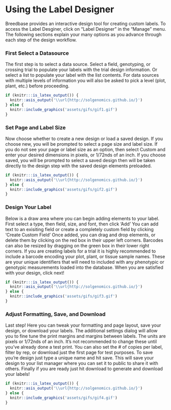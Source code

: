 # Using the Label Designer

Breedbase provides an interactive design tool for creating custom labels. To access the Label Desginer, click on “Label Designer” in the “Manage” menu. The following sections explain your many options as you advance through each step of the design workflow.

### First Select a Datasource

The first step is to select a data source. Select a field, genotyping, or crossing trial to populate your labels with the trial design information. Or select a list to populate your label with the list contents.
For data sources with multiple levels of information you will also be asked to pick a level (plot, plant, etc.) before proceeding.

```r
if (knitr:::is_latex_output()) {
  knitr::asis_output('\\url{http://solgenomics.github.io/}')
} else {
  knitr::include_graphics('assets/gifs/gif1.gif')
}
```

### Set Page and Label Size

Now choose whether to create a new design or load a saved design. If you choose new, you will be prompted to select a page size and label size.
If you do not see your page or label size as an option, then select Custom and enter your desired dimensions in pixels, or 1/72nds of an inch.
If you choose saved, you will be prompted to select a saved design then will be taken directly to the design step with the saved design elements preloaded.

```r
if (knitr:::is_latex_output()) {
  knitr::asis_output('\\url{http://solgenomics.github.io/}')
} else {
  knitr::include_graphics('assets/gifs/gif2.gif')
}
```

### Design Your Label

Below is a draw area where you can begin adding elements to your label. First select a type, then field, size, and font, then click 'Add'
You can add text to an exisiting field or create a completely custom field by clicking 'Create Custom Field'
Once added, you can drag and drop elements, or delete them by clicking on the red box in their upper left corners.
Barcodes can also be resized by dragging on the green box in their lower right corners.
If you are creating labels for a trial it is highly recommended to include a barcode encoding your plot, plant, or tissue sample names.
These are your unique identifiers that will need to included with any phenotypic or genotypic measurements loaded into the database.
When you are satisfied with your design, click next!

```r
if (knitr:::is_latex_output()) {
  knitr::asis_output('\\url{http://solgenomics.github.io/}')
} else {
  knitr::include_graphics('assets/gifs/gif3.gif')
}
```

### Adjust Formatting, Save, and Download

Last step! Here you can tweak your formatting and page layout, save your design, or download your labels.
The additional settings dialog will allow you to fine tune the print margins and margins between labels. The units are pixels or 1/72nds of an inch. It's not recommended to change these until you've already done a test print.
You can also set the # of copies per label, filter by rep, or download just the first page for test purposes.
To save you're design just type a unique name and hit save. This will save your design to your list manager where you can set it to public to share it with others.
Finally if you are ready just hit download to generate and download your labels!

```r
if (knitr:::is_latex_output()) {
  knitr::asis_output('\\url{http://solgenomics.github.io/}')
} else {
  knitr::include_graphics('assets/gifs/gif4.gif')
}
```
